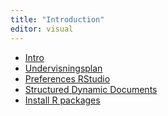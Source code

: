 ```yaml
---
title: "Introduction"
editor: visual
---
```


-   [Intro](000_introduction/001_intro.qmd)
-   [Undervisningsplan](000_introduction/005_undervisningsplan.qmd)
-   [Preferences RStudio](000_introduction/pref-setup-2022/ps2022.qmd)
-   [Structured Dynamic Documents](005_lecture/005_001_Structured_Dynamic_Documents.qmd)
-   [Install R packages](000_introduction/007_install-R-packages.html)
